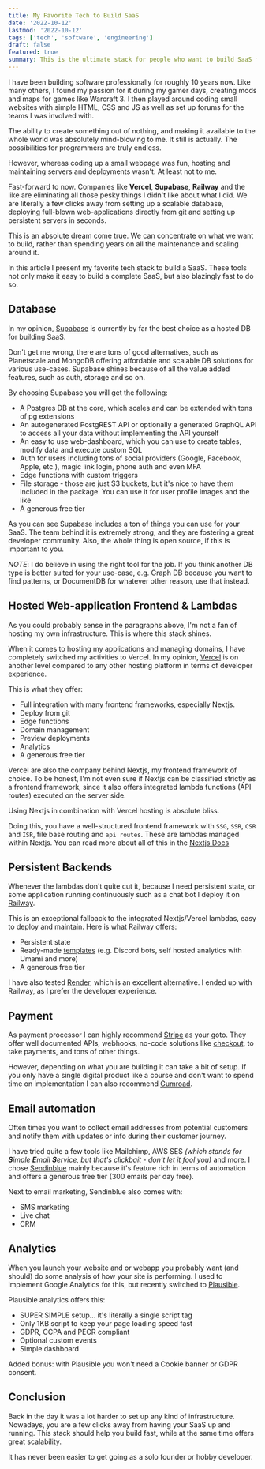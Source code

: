 ```yaml
---
title: My Favorite Tech to Build SaaS
date: '2022-10-12'
lastmod: '2022-10-12'
tags: ['tech', 'software', 'engineering']
draft: false
featured: true
summary: This is the ultimate stack for people who want to build SaaS fast. It includes everything from backend, to frontend, emails and payment.
---
```


I have been building software professionally for roughly 10 years now. Like many others, I found my passion for it
during my gamer days, creating mods and maps for games like Warcraft 3. I then played around coding small websites
with simple HTML, CSS and JS as well as set up forums for the teams I was involved with.

The ability to create something out of nothing, and making it available to the whole world was absolutely
mind-blowing to me. It still is actually. The possibilities for programmers are truly endless.

However, whereas coding up a small webpage was fun, hosting and maintaining servers and deployments wasn't. At least not
to me.

Fast-forward to now. Companies like **Vercel**, **Supabase**, **Railway** and the like are eliminating all those pesky
things I didn't like about what I did. We are literally a few clicks away from setting up a scalable database, deploying
full-blown web-applications directly from git and setting up persistent servers in seconds.

This is an absolute dream come true. We can concentrate on what we want to build, rather than spending years on
all the maintenance and scaling around it.

In this article I present my favorite tech stack to build a SaaS. These tools not only make it easy to build a complete
SaaS, but also blazingly fast to do so.

## Database

In my opinion, [Supabase](https://supabase.com/) is currently by far the best choice as a hosted DB for building SaaS.

Don't get me wrong, there are tons of good alternatives, such as Planetscale and MongoDB offering affordable and
scalable DB solutions for various use-cases. Supabase shines because of all the value added features, such as auth,
storage and so on.

By choosing Supabase you will get the following:
- A Postgres DB at the core, which scales and can be extended with tons of pg extensions
- An autogenerated PostgREST API or optionally a generated GraphQL API to access all your data without implementing the API yourself
- An easy to use web-dashboard, which you can use to create tables, modify data and execute custom SQL
- Auth for users including tons of social providers (Google, Facebook, Apple, etc.), magic link login, phone auth and even MFA
- Edge functions with custom triggers
- File storage - those are just S3 buckets, but it's nice to have them included in the package. You can use it for user profile images and the like
- A generous free tier

As you can see Supabase includes a ton of things you can use for your SaaS. The team behind it is extremely strong, and
they are fostering a great developer community. Also, the whole thing is open source, if this is important to you.

_NOTE_: I do believe in using the right tool for the job. If you think another DB type is better suited for your use-case,
e.g. Graph DB because you want to find patterns, or DocumentDB for whatever other reason, use that instead.

## Hosted Web-application Frontend & Lambdas

As you could probably sense in the paragraphs above, I'm not a fan of hosting my own infrastructure. This is where this
stack shines.

When it comes to hosting my applications and managing domains, I have completely switched my activities to Vercel. In my
opinion, [Vercel](https://vercel.com/) is on another level compared to any other hosting platform in terms of developer
experience.

This is what they offer:

- Full integration with many frontend frameworks, especially Nextjs.
- Deploy from git
- Edge functions
- Domain management
- Preview deployments
- Analytics
- A generous free tier

Vercel are also the company behind Nextjs, my frontend framework of choice. To be honest, I'm not even sure if Nextjs
can be classified strictly as a frontend framework, since it also offers integrated lambda functions (API routes)
executed on the server side.

Using Nextjs in combination with Vercel hosting is absolute bliss.

Doing this, you have a well-structured frontend framework with `SSG`, `SSR`, `CSR` and `ISR`, file base routing and
`api routes`. These are lambdas managed within Nextjs. You can read more about all of this in the
[Nextjs Docs](https://nextjs.org/docs/basic-features/data-fetching/overview)

## Persistent Backends

Whenever the lambdas don't quite cut it, because I need persistent state, or some application running continuously such
as a chat bot I deploy it on [Railway](https://railway.app/).

This is an exceptional fallback to the integrated Nextjs/Vercel lambdas, easy to deploy and maintain. Here is what
Railway offers:

- Persistent state
- Ready-made [templates](https://railway.app/templates) (e.g. Discord bots, self hosted analytics with Umami and more)
- A generous free tier

I have also tested [Render](https://render.com/), which is an excellent alternative. I ended up with Railway, as I
prefer the developer experience.

## Payment

As payment processor I can highly recommend [Stripe](https://stripe.com/) as your goto. They offer well documented
APIs, webhooks, no-code solutions like [checkout](https://stripe.com/en-nz/payments/checkout), to take payments, and
tons of other things.

However, depending on what you are building it can take a bit of setup. If you only have a single digital product like a
course and don't want to spend time on implementation I can also recommend [Gumroad](https://gumroad.com/).

## Email automation

Often times you want to collect email addresses from potential customers and notify them with updates or info during
their customer journey.

I have tried quite a few tools like Mailchimp, AWS SES _(which stands for **S**imple **E**mail **S**ervice, but that's
clickbait - don't let it fool you)_ and more. I chose [Sendinblue](https://www.sendinblue.com/) mainly because it's
feature rich in terms of automation and offers a generous free tier (300 emails per day free).

Next to email marketing, Sendinblue also comes with:
- SMS marketing
- Live chat
- CRM

## Analytics

When you launch your website and or webapp you probably want (and should) do some analysis of how your site is
performing. I used to implement Google Analytics for this, but recently switched to [Plausible](https://plausible.io/).

Plausible analytics offers this:
- SUPER SIMPLE setup... it's literally a single script tag
- Only 1KB script to keep your page loading speed fast
- GDPR, CCPA and PECR compliant
- Optional custom events
- Simple dashboard

Added bonus: with Plausible you won't need a Cookie banner or GDPR consent.

## Conclusion

Back in the day it was a lot harder to set up any kind of infrastructure. Nowadays, you are a few clicks away from having
your SaaS up and running. This stack should help you build fast, while at the same time offers great scalability.

It has never been easier to get going as a solo founder or hobby developer.
